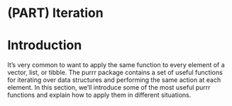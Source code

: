 
# (PART) Iteration {-}

# Introduction

It's very common to want to apply the same function to every element of a vector, list, or tibble. The purrr package contains a set of useful functions for iterating over data structures and performing the same action at each element. In this section, we'll introduce some of the most useful purrr functions and explain how to apply them in different situations. 
